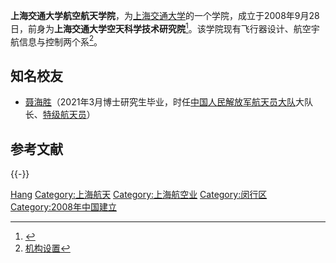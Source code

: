 {{Infobox University Department
 |名称         = 上海交通大学航空航天学院
 |其他名称        = School of Aeronautics and Astronautics
 |徽标           =
 |徽标说明        =
 |图像名称        =
 |图像大小        =
 |图像说明        =
 |拉丁名称        =
 |隶属         = [[上海交通大学|上海交通大学]]
 |建立时间        = 2008年9月28日
 |关闭时间        =
 |类型              = 学院
 |下属              =
 |主管官员        =
 |主席              =
 |院长              =
 |常务副院长     =[[敬忠良|敬忠良]]
 |副院长           =
 |系主任           =
 |所长              =
 |部长              =
 |主任              =
 |党委书记        =
 |头衔              =
 |头衔人名        =
 |教师              =
 |员工              =
 |学生              =
 |本科生           =
 |研究生           =
 |博士生           =
 |其他学生        =
 |地址              = {{CHN}}[[上海市|上海市]][[闵行区|闵行区]]
 |国家              =
 |省                 =
 |市                 =
 |坐标              =
 |网址              =[https://web.archive.org/web/20120118143700/http://www.aero.sjtu.edu.cn/ aero.sjtu.edu.cn]
 |标志              =
 |脚注              =
}}

'''上海交通大学航空航天学院'''，为[[上海交通大学|上海交通大学]]的一个学院，成立于2008年9月28日，前身为'''上海交通大学空天科学技术研究院'''<ref>{{cite web |url = http://www.aero.sjtu.edu.cn/about.asp?id=1059 |title = 学院简介 |access-date=2021-02-11 |archive-date=2011-10-12 |archive-url = https://web.archive.org/web/20111012133026/http://www.aero.sjtu.edu.cn/about.asp?id=1059 |dead-url=no }}</ref>。该学院现有飞行器设计、航空宇航信息与控制两个系<ref>[http://www.aero.sjtu.edu.cn/about.asp?id=1061 机构设置]{{dead link|date=2017年11月 |bot=InternetArchiveBot |fix-attempted=yes }}</ref>。

== 知名校友 ==
* [[聂海胜|聂海胜]]（2021年3月博士研究生毕业，时任[[中国人民解放军航天员大队|中国人民解放军航天员大队]]大队长、[[特级航天员|特级航天员]]）

== 参考文献 ==
{{Reflist}}

{{-}}
{{上海交通大学}}

[[Category:上海交通大学院系|Hang]]
[[Category:上海航天|Category:上海航天]]
[[Category:上海航空业|Category:上海航空业]]
[[Category:闵行区|Category:闵行区]]
[[Category:2008年中国建立|Category:2008年中国建立]]